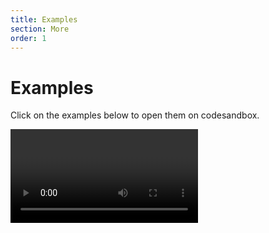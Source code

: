```yaml
---
title: Examples
section: More
order: 1
---
```


# Examples

Click on the examples below to open them on codesandbox.

<carbon-ad />


<div className={styles.videos} style={{ marginTop: '2rem' }}>
  <Video video={'/videos/draggable.mp4'} id="draggable-list" badges={['drag']} />
  <Video video={'/videos/cards.mp4'} id="cards-stack" badges={['drag']} />
  <Video
    video={'/videos/actionsheet.mp4'}
    id="action-sheet"
    badges={['drag', 'touchaction', 'initial', 'rubberband']}
  />
  <Video video={'/videos/infinitescroll.mp4'} id="infinite-slideshow" badges={['wheel', 'drag']} />
  <Video video={'/videos/viewpager.mp4'} id="viewpager" badges={['drag']} />
  <Video video={'/videos/multi.mp4'} id="card-zoom" badges={['drag', 'pinch', 'wheel', 'move']} />
</div>
